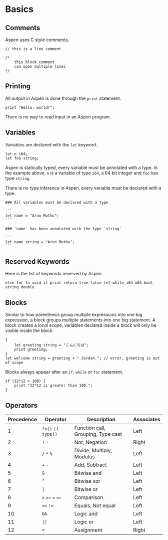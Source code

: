 
# Basics

## Comments

Aspen uses C style comments.

```
// this is a line comment

/*
    this block comment
    can span multiple lines
*/
```

## Printing

All output in Aspen is done through the `print` statement.

```
print "Hello, world!";
```

<Alert level="info">There is no way to read input in an Aspen program.</Alert>

## Variables

Variables are declared with the `let` keyword.

```
let n i64;
let foo string;
```

Aspen is statically typed, every variable must be annotated with a type. In the example above, `n` is a variable of type `i64`, a 64 bit integer and `foo` has type `string`.

There is no type inference in Aspen, every variable must be declared with a type.

<Alert level="error">

    ### All variables must be declared with a type

    ```
    let name = "Arun Muthu";
    ```

</Alert>

<Alert level="success">

    ### `name` has been annotated with the type `string`

    ```
    let name string = "Arun Muthu";
    ```

</Alert>

## Reserved Keywords

Here is the list of keywords reserved by Aspen.

```
else for fn void if print return true false let while i64 u64 bool string double
```

## Blocks

Similar to how parenthesis group multiple expressions into one big expression, a block groups multiple statements into one big statement. A block creates a _local scope_, variables declared inside a block will only be visible inside the block.

```
{
    let greeting string = "こんにちは";
    print greeting;
}
let welcome string = greeting + " Jordan."; // error, greeting is out of scope
```

Blocks always appear after an `if`, `while` or `for` statement.

```
if (12*12 > 100) {
    print "12*12 is greater than 100.";
}
```

## Operators

| Precedence | Operator             | Description                        | Associates |
| ---------- | -------------------- | ---------------------------------- | ---------- |
| 1          | `fn()` `()` `type()` | Function call, Grouping, Type cast | Left       |
| 2          | `!` `-`              | Not, Negation                      | Right      |
| 3          | `/` `*` `%`          | Divide, Multiply, Modulus          | Left       |
| 4          | `+` `-`              | Add, Subtract                      | Left       |
| 5          | `&`                  | Bitwise and                        | Left       |
| 6          | `^`                  | Bitwise xor                        | Left       |
| 7          | `\|`                 | Bitwise or                         | Left       |
| 8          | `>` `>=` `<` `<=`    | Comparison                         | Left       |
| 9          | `==` `!=`            | Equals, Not equal                  | Left       |
| 10         | `&&`                 | Logic and                          | Left       |
| 11         | `\|\|`               | Logic or                           | Left       |
| 12         | `=`                  | Assignment                         | Right      |

